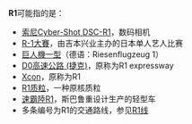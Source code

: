 {{DisambigNav|R|1}}
'''R1'''可能指的是：

* [[索尼Cyber-Shot_DSC-R1|索尼Cyber-Shot DSC-R1]]，数码相机
* [[R-1大賽|R-1大賽]]，由吉本兴业主办的日本单人艺人比赛
* [[巨人機一型|巨人機一型]]（德语：Riesenflugzeug 1）
* [[D0高速公路_(捷克)|D0高速公路 (捷克)]]，原称为R1 expressway
* [[Xcon|Xcon]]，原称为R1
* [[R1质粒|R1质粒]]，一种原核质粒
* [[速霸陸R1|速霸陸R1]]，斯巴鲁重设计生产的轻型车
* 多条编号为R1的交通路线，参见[[R1线|R1线]]
{{Disambiguation}}